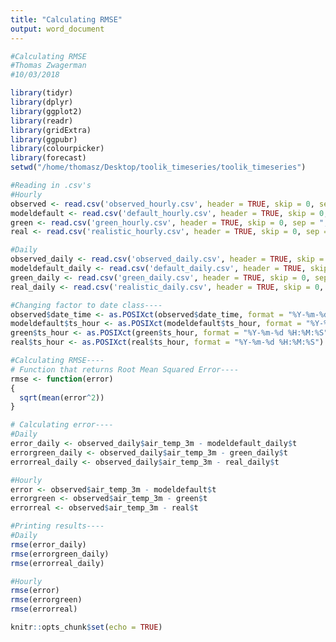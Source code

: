 ```yaml
---
title: "Calculating RMSE"
output: word_document
---
```


```r
#Calculating RMSE
#Thomas Zwagerman
#10/03/2018

library(tidyr)
library(dplyr)
library(ggplot2)
library(readr)
library(gridExtra)
library(ggpubr)
library(colourpicker)
library(forecast)
setwd("/home/thomasz/Desktop/toolik_timeseries/toolik_timeseries")

#Reading in .csv's
#Hourly
observed <- read.csv('observed_hourly.csv', header = TRUE, skip = 0, sep = ",")
modeldefault <- read.csv('default_hourly.csv', header = TRUE, skip = 0, sep = ",")
green <- read.csv('green_hourly.csv', header = TRUE, skip = 0, sep = ",")
real <- read.csv('realistic_hourly.csv', header = TRUE, skip = 0, sep = ",")

#Daily
observed_daily <- read.csv('observed_daily.csv', header = TRUE, skip = 0, sep = ",")
modeldefault_daily <- read.csv('default_daily.csv', header = TRUE, skip = 0, sep = ",")
green_daily <- read.csv('green_daily.csv', header = TRUE, skip = 0, sep = ",")
real_daily <- read.csv('realistic_daily.csv', header = TRUE, skip = 0, sep = ",")

#Changing factor to date class----
observed$date_time <- as.POSIXct(observed$date_time, format = "%Y-%m-%d %H:%M:%S")
modeldefault$ts_hour <- as.POSIXct(modeldefault$ts_hour, format = "%Y-%m-%d %H:%M:%S")
green$ts_hour <- as.POSIXct(green$ts_hour, format = "%Y-%m-%d %H:%M:%S")
real$ts_hour <- as.POSIXct(real$ts_hour, format = "%Y-%m-%d %H:%M:%S")

#Calculating RMSE----
# Function that returns Root Mean Squared Error----
rmse <- function(error)
{
  sqrt(mean(error^2))
}

# Calculating error----
#Daily
error_daily <- observed_daily$air_temp_3m - modeldefault_daily$t
errorgreen_daily <- observed_daily$air_temp_3m - green_daily$t
errorreal_daily <- observed_daily$air_temp_3m - real_daily$t

#Hourly
error <- observed$air_temp_3m - modeldefault$t
errorgreen <- observed$air_temp_3m - green$t
errorreal <- observed$air_temp_3m - real$t

#Printing results----
#Daily
rmse(error_daily)
rmse(errorgreen_daily)
rmse(errorreal_daily)

#Hourly
rmse(error)
rmse(errorgreen)
rmse(errorreal)

knitr::opts_chunk$set(echo = TRUE)
```
